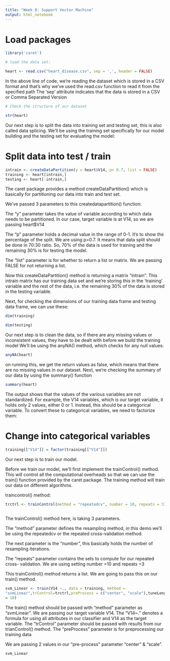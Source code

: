 ```yaml
---
title: "Week 8: Support Vector Machine"
output: html_notebook
---
```


# Load packages

```r

library('caret')

# load the data set:

heart <- read.csv("heart_disease.csv", sep = ',', header = FALSE)

```

In the above line of code, we’re reading the dataset which is stored in a CSV format
and that’s why we’ve used the read.csv function to read it from the specified path
The ‘sep’ attribute indicates that the data is stored in a CSV or Comma Separated
Version

```r
# Check the structure of our dataset

str(heart)

```

Our next step is to split the data into training set and testing set, this is also called
data splicing.
We’ll be using the training set specifically for our model building and the testing set
for evaluating the model:


# Split data into test / train

```r

intrain <- createDataPartition(y = heart$V14, p= 0.7, list = FALSE)
training <- heart[intrain,]
testing <- heart[-intrain,]

```

The caret package provides a method createDataPartition() which is basically for partitioning
our data into train and test set.

We’ve passed 3 parameters to this createdatapartition() function:
 
The “y” parameter takes the value of variable according to which data needs
to be partitioned. In our case, target variable is at V14, so we are passing
heart$V14

The “p” parameter holds a decimal value in the range of 0-1. It’s to show the
percentage of the split. We are using p=0.7. It means that data split should be
done in 70:30 ratio. So, 70% of the data is used for training and the remaining
30% is for testing the model.

The “list” parameter is for whether to return a list or matrix. We are passing
FALSE for not returning a list.


Now this createDataPartition() method is returning a matrix “intrain”. This intrain matrix has
our training data set and we’re storing this in the ‘training’ variable and the rest of the data,
i.e. the remaining 30% of the data is stored in the testing variable.

Next, for checking the dimensions of our training data frame and testing data frame, we can
use these:

```r

dim(training)

dim(testing)

```

Our next step is to clean the data, so if there are any missing values or inconsistent
values, they have to be dealt with before we build the training model
We’ll be using the anyNA() method, which checks for any null values:

```r

anyNA(heart)

```

on running this, we get the return values as false, which means that there are no
missing values in our dataset.
Next, we’re checking the summary of our data by using the summary() function

```r

summary(heart)

```

The output shows that the values of the various variables are not standardized.
For example, the V14 variables, which is our target variable, it holds only 2 values,
either 0 or 1.
Instead, this should be a categorical variable. To convert these to categorical
variables, we need to factorize them:

# Change into categorical variables

```r

training[["V14"]] = factor(training[["V14"]])

```

Our next step is to train our model.

Before we train our model, we’ll first implement the trainControl() method. This will
control all the computational overheads so that we can use the train() function
provided by the caret package. The training method will train our data on different
algorithms.

traincontrol() method:

```r

trctrl <- trainControl(method = "repeatedcv", number = 10, repeats = 3)
                       
```

The trainControl() method here, is taking 3 parameters.

The “method” parameter defines the resampling method, in this demo we’ll be
using the repeatedcv or the repeated cross-validation method.

The next parameter is the “number”, this basically holds the number of
resampling iterations.

The “repeats ” parameter contains the sets to compute for our repeated cross-
validation. We are using setting number =10 and repeats =3

This trainControl() method returns a list. We are going to pass this on our train()
method.

```r

svm_Linear <- train(V14 ~., data = training, method =
"svmLinear",trControl=trctrl,preProcess = c("center", "scale"),tuneLength
= 10)

```

The train() method should be passed with “method” parameter as “svmLinear”. We
are passing our target variable V14. The “V14~.” denotes a formula for using all
attributes in our classifier and V14 as the target variable. The “trControl” parameter
should be passed with results from our trianControl() method. The “preProcess”
parameter is for preprocessing our training data

We are passing 2 values in our “pre-process” parameter “center” & “scale”.

```r

svm_Linear

```

